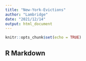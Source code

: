 ```yaml
---
title: "New-York-Evictions"
author: "Lambridge"
date: "2021/12/14"
output: html_document
---
```


```r
knitr::opts_chunk$set(echo = TRUE)
```

## R Markdown
